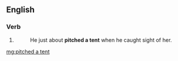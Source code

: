 ==English==

===Verb===
{{head|en|verb form}}

# {{en-past of|pitch a tent}}
#: He just about '''pitched a tent''' when he caught sight of her.

[[mg:pitched a tent]]